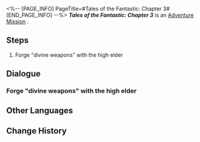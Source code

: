 <%-- [PAGE_INFO]
PageTitle=#Tales of the Fantastic: Chapter 3#
[END_PAGE_INFO] --%>
{{Stub|Dialogue.}}
{{Mission Infobox
|id            = 8002234
|title         = 
|image         = <!--Mission Tales of the Fantastic: Chapter 3.png-->
|type          = Adventure
|event_name    = 
|chapter       = 
|requirements  = [[Adventure Mission]] ''[[Tales of the Fantastic: Chapter 3]]'' completed
|summary       = <!--official mission summary from Fate's Atlas-->
|characters    = Trailblazer
|startLocation = [[<!--starting world-->]] - [[<!--starting area-->]]
|world         = <!--starting world-->
|area          = <!--starting area-->
|prev          = 
|next          = 
|exp           = 
|credits       = 
|stellarJade   = 
|other         = 
}}
'''''Tales of the Fantastic: Chapter 3''''' is an [[Adventure Mission]]<!--in [world]-->.

==Steps==
# Forge "divine weapons" with the high elder

<!--
==Gameplay Notes==

--><!--
==Trial Character==

-->
==Dialogue==
{{Stub Dialogue}}
{{Dialogue Start}}
:{{tx}}
{{Dialogue End}}

===Forge "divine weapons" with the high elder===
{{Mission Description|type=adventure|location=<!--to be added-->|update|Mr. Xiyan loudly declares: "Now the materials have all been gathered, it is time to forge the divine weapon and completely destroy the Ruin Author's delusional plots!"}}
{{Dialogue Start}}
:{{tx}}
{{Dialogue End}}

==Other Languages==
{{Other Languages
|en   = Tales of the Fantastic: Chapter 3
|zhs  = 评书奇谭•第三回
|zht  = 評書奇譚•第三回
|ja   = 講談奇譚・第三回
|ko   = 진기한 이야기•제3장
|es   = Narraciones extraordinarias: acto 3
|fr   = Contes fantastiques &mdash; Chapitre&nbsp;3
|ru   = Чудесные сказания. Глава III
|th   = เรื่องเล่าขานตำนานการผจญภัย: บทที่ 3
|vi   = Kỳ Truyện Bình Thư 3
|de   = Geschichten des Fantastischen &ndash; Kapitel 3
|id   = Dongeng Luar Biasa - Bag. 3
|pt   = Contos do Fantástico - Capítulo 3
}}

==Change History==
{{Change History|1.2}}
